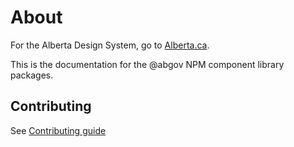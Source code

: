 
<Meta title="Design/About" />

# About

For the Alberta Design System, go to [Alberta.ca](https://www.alberta.ca/goa/design-system).

This is the documentation for the @abgov NPM component library packages.

## Contributing

See [Contributing guide](https://github.com/GovAlta/ui-components/blob/beta/contributing.md)
